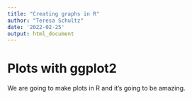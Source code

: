 ```yaml
---
title: "Creating graphs in R"
author: "Teresa Schultz"
date: '2022-02-25'
output: html_document
---
```


# Plots with ggplot2

We are going to make plots in R and it's going to be amazing.